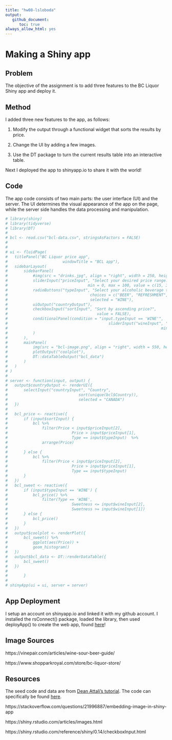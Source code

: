 ```yaml
---
title: "hw08-lsloboda"
output:
   github_document:
      toc: true
always_allow_html: yes
---
```


# Making a Shiny app

## Problem

The objective of the assignment is to add three features to the BC Liquor Shiny app and deploy it.

## Method

I added three new features to the app, as follows:

1. Modify the output through a functional widget that sorts the results by price.

2. Change the UI by adding a few images. 

3. Use the DT package to turn the current results table into an interactive table.

Next I deployed the app to shinyapp.io to share it with the world!

## Code

The app code consists of two main parts: the user interface (UI) and the server. The UI determines the visual appearance of the app on the page, while the server side handles the data processing and manipulation.

```r
# library(shiny)
# library(tidyverse)
# library(DT)
# 
# bcl <- read.csv("bcl-data.csv", stringsAsFactors = FALSE)
# 
# 
# ui <- fluidPage(
# 	titlePanel("BC Liquor price app", 
# 						 windowTitle = "BCL app"),
# 	sidebarLayout(
# 		sidebarPanel(
# 			#img(src = "drinks.jpg", align = "right", width = 250, height = 100),
# 			sliderInput("priceInput", "Select your desired price range.",
# 									min = 0, max = 100, value = c(15, 30), pre="$"),
# 			radioButtons("typeInput", "Select your alcoholic beverage type.", 
# 									 choices = c("BEER", "REFRESHMENT", "SPIRITS", "WINE"),
# 									 selected = "WINE"),
# 			uiOutput("countryOutput"),
# 			checkboxInput("sortInput", "Sort by ascending price?",
# 										value = FALSE),
# 			conditionalPanel(condition = "input.typeInput == 'WINE'",
# 											 sliderInput("wineInput", "Select desired sweetness level:",
# 											 						min = 0, max = 10, value = c(0, 10))
# 			)
# 		),
# 		mainPanel(
# 			img(src = "bcl-image.png", align = "right", width = 550, height = 55),
# 			plotOutput("coolplot"),
# 			DT::dataTableOutput("bcl_data")
# 		)
# 	)
# )
# 
# server <- function(input, output) {
# 	output$countryOutput <- renderUI({
# 		selectInput("countryInput", "Country",
# 								sort(unique(bcl$Country)),
# 								selected = "CANADA")
# 	})
# 	
# 	bcl_price <- reactive({
# 		if (input$sortInput) {
# 			bcl %>% 
# 				filter(Price < input$priceInput[2],
# 							 Price > input$priceInput[1],
# 							 Type == input$typeInput)  %>%
# 				arrange(Price)
# 			
# 		} else {
# 			bcl %>% 
# 				filter(Price < input$priceInput[2],
# 							 Price > input$priceInput[1],
# 							 Type == input$typeInput)       
# 		}
# 	})
# 	bcl_sweet <- reactive({
# 		if (input$typeInput == 'WINE') {
# 			bcl_price() %>% 
# 				filter(Type == 'WINE',
# 							 Sweetness <= input$wineInput[2],
# 							 Sweetness >= input$wineInput[1])
# 		} else {
# 			bcl_price()
# 		}
# 	})
# 	output$coolplot <- renderPlot({
# 		bcl_sweet() %>% 
# 			ggplot(aes(Price)) +
# 			geom_histogram()
# 	})
# 	output$bcl_data <- DT::renderDataTable({
# 		bcl_sweet()
# 	})
# 	
# 		}
# 
# shinyApp(ui = ui, server = server)
```

## App Deployment

I setup an account on shinyapp.io and linked it with my github account. I installed the rsConnect() package, loaded the library, then used deployApp() to create the web app, found [here](https://lsloboda.shinyapps.io/bclsloboda/)!

## Image Sources
https://vinepair.com/articles/wine-sour-beer-guide/

https://www.shopparkroyal.com/store/bc-liquor-store/


## Resources
The seed code and data are from [Dean Attali's tutorial](https://deanattali.com/blog/building-shiny-apps-tutorial). 
The code can specifically be found [here](https://deanattali.com/blog/building-shiny-apps-tutorial/#12-final-shiny-app-code).

https://stackoverflow.com/questions/21996887/embedding-image-in-shiny-app

https://shiny.rstudio.com/articles/images.html

https://shiny.rstudio.com/reference/shiny/0.14/checkboxInput.html



